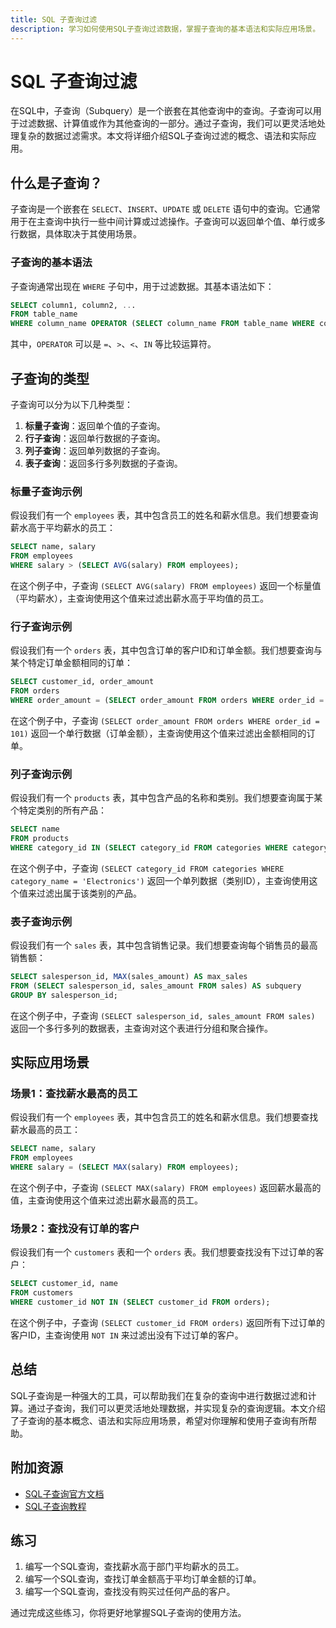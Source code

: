 ```yaml
---
title: SQL 子查询过滤
description: 学习如何使用SQL子查询过滤数据，掌握子查询的基本语法和实际应用场景。
---
```


# SQL 子查询过滤

在SQL中，子查询（Subquery）是一个嵌套在其他查询中的查询。子查询可以用于过滤数据、计算值或作为其他查询的一部分。通过子查询，我们可以更灵活地处理复杂的数据过滤需求。本文将详细介绍SQL子查询过滤的概念、语法和实际应用。

## 什么是子查询？

子查询是一个嵌套在 `SELECT`、`INSERT`、`UPDATE` 或 `DELETE` 语句中的查询。它通常用于在主查询中执行一些中间计算或过滤操作。子查询可以返回单个值、单行或多行数据，具体取决于其使用场景。

### 子查询的基本语法

子查询通常出现在 `WHERE` 子句中，用于过滤数据。其基本语法如下：

```sql
SELECT column1, column2, ...
FROM table_name
WHERE column_name OPERATOR (SELECT column_name FROM table_name WHERE condition);
```

其中，`OPERATOR` 可以是 `=`、`>`、`<`、`IN` 等比较运算符。

## 子查询的类型

子查询可以分为以下几种类型：

1. **标量子查询**：返回单个值的子查询。
2. **行子查询**：返回单行数据的子查询。
3. **列子查询**：返回单列数据的子查询。
4. **表子查询**：返回多行多列数据的子查询。

### 标量子查询示例

假设我们有一个 `employees` 表，其中包含员工的姓名和薪水信息。我们想要查询薪水高于平均薪水的员工：

```sql
SELECT name, salary
FROM employees
WHERE salary > (SELECT AVG(salary) FROM employees);
```

在这个例子中，子查询 `(SELECT AVG(salary) FROM employees)` 返回一个标量值（平均薪水），主查询使用这个值来过滤出薪水高于平均值的员工。

### 行子查询示例

假设我们有一个 `orders` 表，其中包含订单的客户ID和订单金额。我们想要查询与某个特定订单金额相同的订单：

```sql
SELECT customer_id, order_amount
FROM orders
WHERE order_amount = (SELECT order_amount FROM orders WHERE order_id = 101);
```

在这个例子中，子查询 `(SELECT order_amount FROM orders WHERE order_id = 101)` 返回一个单行数据（订单金额），主查询使用这个值来过滤出金额相同的订单。

### 列子查询示例

假设我们有一个 `products` 表，其中包含产品的名称和类别。我们想要查询属于某个特定类别的所有产品：

```sql
SELECT name
FROM products
WHERE category_id IN (SELECT category_id FROM categories WHERE category_name = 'Electronics');
```

在这个例子中，子查询 `(SELECT category_id FROM categories WHERE category_name = 'Electronics')` 返回一个单列数据（类别ID），主查询使用这个值来过滤出属于该类别的产品。

### 表子查询示例

假设我们有一个 `sales` 表，其中包含销售记录。我们想要查询每个销售员的最高销售额：

```sql
SELECT salesperson_id, MAX(sales_amount) AS max_sales
FROM (SELECT salesperson_id, sales_amount FROM sales) AS subquery
GROUP BY salesperson_id;
```

在这个例子中，子查询 `(SELECT salesperson_id, sales_amount FROM sales)` 返回一个多行多列的数据表，主查询对这个表进行分组和聚合操作。

## 实际应用场景

### 场景1：查找薪水最高的员工

假设我们有一个 `employees` 表，其中包含员工的姓名和薪水信息。我们想要查找薪水最高的员工：

```sql
SELECT name, salary
FROM employees
WHERE salary = (SELECT MAX(salary) FROM employees);
```

在这个例子中，子查询 `(SELECT MAX(salary) FROM employees)` 返回薪水最高的值，主查询使用这个值来过滤出薪水最高的员工。

### 场景2：查找没有订单的客户

假设我们有一个 `customers` 表和一个 `orders` 表。我们想要查找没有下过订单的客户：

```sql
SELECT customer_id, name
FROM customers
WHERE customer_id NOT IN (SELECT customer_id FROM orders);
```

在这个例子中，子查询 `(SELECT customer_id FROM orders)` 返回所有下过订单的客户ID，主查询使用 `NOT IN` 来过滤出没有下过订单的客户。

## 总结

SQL子查询是一种强大的工具，可以帮助我们在复杂的查询中进行数据过滤和计算。通过子查询，我们可以更灵活地处理数据，并实现复杂的查询逻辑。本文介绍了子查询的基本概念、语法和实际应用场景，希望对你理解和使用子查询有所帮助。

## 附加资源

- [SQL子查询官方文档](https://dev.mysql.com/doc/refman/8.0/en/subqueries.html)
- [SQL子查询教程](https://www.w3schools.com/sql/sql_subqueries.asp)

## 练习

1. 编写一个SQL查询，查找薪水高于部门平均薪水的员工。
2. 编写一个SQL查询，查找订单金额高于平均订单金额的订单。
3. 编写一个SQL查询，查找没有购买过任何产品的客户。

通过完成这些练习，你将更好地掌握SQL子查询的使用方法。